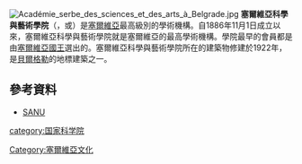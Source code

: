 {{unreferenced|time=2019-05-10T00:55:00+00:00}}
[[File:Académie_serbe_des_sciences_et_des_arts_à_Belgrade.jpg|thumb]]
'''塞爾維亞科學與藝術學院'''（{{lang-sr|Српска академија наука и уметности|translit=Srpska Akademija Nauka i Umetnosti}}，{{lang|sr|САНУ}}或{{lang|la|SANU}}）是[[塞爾維亞|塞爾維亞]]最高級別的學術機構。自1886年11月1日成立以來，塞爾維亞科學與藝術學院就是塞爾維亞的最高學術機構。學院最早的會員都是由[[塞爾維亞國王|塞爾維亞國王]]選出的。塞爾維亞科學與藝術學院所在的建築物修建於1922年，是[[貝爾格勒|貝爾格勒]]的地標建築之一。

== 參考資料 ==
* [https://web.archive.org/web/20081112035422/http://www.sanu.ac.yu/English/Index.aspx SANU]

{{欧洲数学学会}}
{{国际科学理事会}}
{{Authority control}}
[[category:国家科学院|category:国家科学院]]
[[Category:塞爾維亞文化|Category:塞爾維亞文化]]